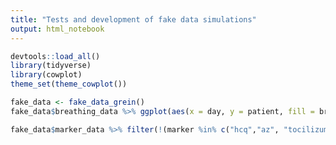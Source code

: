 ```yaml
---
title: "Tests and development of fake data simulations"
output: html_notebook
---
```



```r
devtools::load_all()
library(tidyverse)
library(cowplot)
theme_set(theme_cowplot())
```


```r
fake_data <- fake_data_grein()
fake_data$breathing_data %>% ggplot(aes(x = day, y = patient, fill = breathing)) + geom_tile(width = 1, height = 0.5)
```


```r
fake_data$marker_data %>% filter(!(marker %in% c("hcq","az", "tocilizumab", "kaletra"))) %>% ggplot(aes(x = day, y = value, group = patient)) + geom_line() + facet_wrap(~marker, scales = "free")
```

